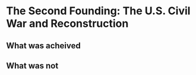 # The Second Founding: The U.S. Civil War and Reconstruction


## What was acheived


## What was not


